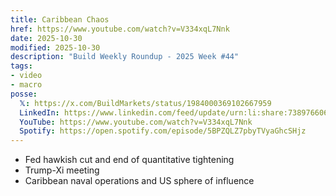```yaml
---
title: Caribbean Chaos
href: https://www.youtube.com/watch?v=V334xqL7Nnk
date: 2025-10-30
modified: 2025-10-30
description: "Build Weekly Roundup - 2025 Week #44"
tags:
- video
- macro
posse:
  𝕏: https://x.com/BuildMarkets/status/1984000369102667959
  LinkedIn: https://www.linkedin.com/feed/update/urn:li:share:7389766067763724290/
  YouTube: https://www.youtube.com/watch?v=V334xqL7Nnk
  Spotify: https://open.spotify.com/episode/5BPZQLZ7pbyTVyaGhcSHjz
---
```


- Fed hawkish cut and end of quantitative tightening
- Trump-Xi meeting
- Caribbean naval operations and US sphere of influence

<YouTube title="CARIBBEAN CHAOS - BUILD WEEKLY ROUNDUP - 2025 WEEK #44" videoURL="https://www.youtube.com/watch?v=V334xqL7Nnk" />